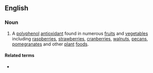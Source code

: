 ==English==

===Noun===
{{wikipedia}}
{{en-noun|-}}

# A [[polyphenol]] [[antioxidant]] found in numerous [[fruit]]s and [[vegetable]]s including [[raspberry|raspberries]], [[strawberry|strawberries]], [[cranberry|cranberries]], [[walnut]]s, [[pecan]]s, [[pomegranate]]s and other [[plant]] [[food]]s.

====Related terms====
* {{l|en|ellagitannin}}